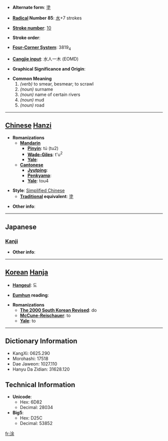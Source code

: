 * '''Alternate form''': [[塗]]

* '''[[Wiktionary:Chinese radical index| Radical]] Number 85''': [[Wiktionary:Chinese radical index 水|水]]+7 strokes

* '''[[Wiktionary:Chinese total strokes index|Stroke number]]''': [[Wiktionary:Chinese total strokes index 10|10]]

* '''Stroke order''': 

* '''[[Wiktionary:Chinese four corner index|Four-Corner System]]''': 3819<sub>4</sub>

* '''[[Wiktionary:Chinese Cangjie index|Cangjie input]]''': 水人一木 (EOMD)

* '''Graphical Significance and Origin''': 

* '''Common Meaning'''
*# ''(verb)'' to smear, besmear; to scrawl
*# ''(noun)'' surname
*# ''(noun)'' name of certain rivers  
*# ''(noun)'' mud
*# ''(noun)'' road


----

== [[Chinese]] [[Hanzi]] ==

* '''Romanizations'''
** '''[[Mandarin]]'''
*** '''[[Pinyin]]''': tú (tu2)
*** '''[[Wade-Giles]]''': t'u<sup>2</sup>
*** '''[[Yale]]''': 
** '''[[Cantonese]]'''
*** '''[[Jyutping]]''':
*** '''[[Penkyamp]]''': 
*** '''[[Yale]]''': tou4

* '''Style''': [[Simplified Chinese]] 
** '''[[Traditional Chinese|Traditional]] equivalent''': [[塗]]

* '''Other info''': 

----

==Japanese==
===[[Kanji]]===
{{kanji|on readings=[[と]] (to), [[ず]] (zu), [[ちょ]] (cho), [[じょ]] (jo)
|kun readings=[[みち]] (michi)
}}

* '''Other info''':  

----

== [[Korean]] [[Hanja]] ==

* '''[[Hangeul]]''': 도

* '''[[Eumhun]] reading''': 

* '''Romanizations'''
** '''[[The 2000 South Korean Revised Romanization|The 2000 South Korean Revised]]''': do
** '''[[McCune-Reischauer]]''': to
** '''[[Yale]]''': to

----

== Dictionary Information ==

* KangXi: 0625.290
* Morohashi: 17518
* Dae Jaweon: 1027.110
* Hanyu Da Zidian: 31628.120

== Technical Information ==

* '''Unicode''':
** Hex: 6D82
** Decimal: 28034
* '''Big5''':
** Hex: D25C
** Decimal: 53852

[[fr:涂]]